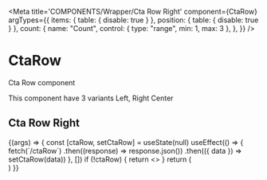 
<Meta
  title='COMPONENTS/Wrapper/Cta Row Right'
  component={CtaRow}
  argTypes={{
    items: { table: { disable: true } },
    position: { table: { disable: true } },
    count: {
      name: "Count",
      control: { type: "range", min: 1, max: 3 },
    },
  }}
/>

# CtaRow

Cta Row component

This component have 3 variants Left, Right Center

## Cta Row Right

<Props of={CtaRow} />

<Preview>
  <Story name='Cta Row Right' args={{ count: 3, position: "right" }}>
    {(args) => {
      const [ctaRow, setCtaRow] = useState(null)
      useEffect(() => {
        fetch(`/ctaRow`)
          .then((response) => response.json())
          .then(({ data }) => setCtaRow(data))
      }, [])
      if (!ctaRow) {
        return <></>
      }
      return (
        <div>
          <CtaRow
            items={ctaRow.item.slice(0, args.count)}
            position={args.position}
          />
        </div>
      )
    }}
  </Story>
</Preview>
